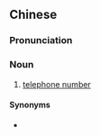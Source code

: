 {{also|电话号头}}
==Chinese==
{{zh-forms|s=电话号头|type=22}}

===Pronunciation===
{{zh-pron
|w=3di hho+3hho deu
|cat=n
}}

===Noun===
{{zh-noun}}

# {{lb|zh|Wu}} [[telephone number]]

====Synonyms====
* {{zh-l|電話號碼}}